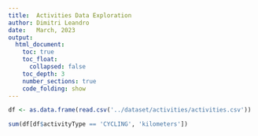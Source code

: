 ```yaml
---
title:  Activities Data Exploration
author: Dimitri Leandro
date:   March, 2023
output:
  html_document:
    toc: true
    toc_float:
      collapsed: false
    toc_depth: 3
    number_sections: true
    code_folding: show
---
```


```r
df <- as.data.frame(read.csv('../dataset/activities/activities.csv'))
```

```r
sum(df[df$activityType == 'CYCLING', 'kilometers'])
```

```r

```

```r

```
